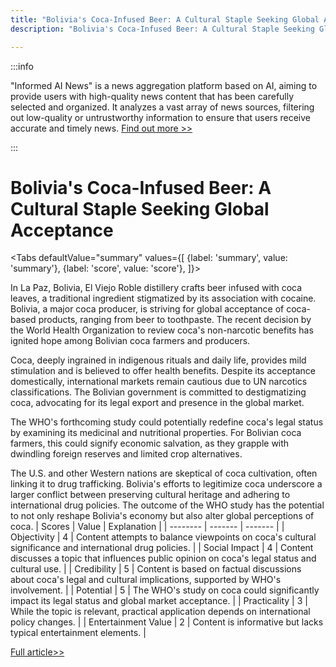 ```yaml
---
title: "Bolivia's Coca-Infused Beer: A Cultural Staple Seeking Global Acceptance"
description: "Bolivia's Coca-Infused Beer: A Cultural Staple Seeking Global Acceptance"

---
```



:::info

"Informed AI News" is a news aggregation platform based on AI, aiming to provide users with high-quality news content that has been carefully selected and organized. It analyzes a vast array of news sources, filtering out low-quality or untrustworthy information to ensure that users receive accurate and timely news.  [Find out more >>](/docs/guides)

:::

# Bolivia's Coca-Infused Beer: A Cultural Staple Seeking Global Acceptance


<Tabs
	defaultValue="summary"
	values={[
	{label: 'summary', value: 'summary'},
	{label: 'score', value: 'score'},
]}>
<TabItem value="summary">


In La Paz, Bolivia, El Viejo Roble distillery crafts beer infused with coca leaves, a traditional ingredient stigmatized by its association with cocaine. Bolivia, a major coca producer, is striving for global acceptance of coca-based products, ranging from beer to toothpaste. The recent decision by the World Health Organization to review coca's non-narcotic benefits has ignited hope among Bolivian coca farmers and producers.

Coca, deeply ingrained in indigenous rituals and daily life, provides mild stimulation and is believed to offer health benefits. Despite its acceptance domestically, international markets remain cautious due to UN narcotics classifications. The Bolivian government is committed to destigmatizing coca, advocating for its legal export and presence in the global market.

The WHO's forthcoming study could potentially redefine coca's legal status by examining its medicinal and nutritional properties. For Bolivian coca farmers, this could signify economic salvation, as they grapple with dwindling foreign reserves and limited crop alternatives.

The U.S. and other Western nations are skeptical of coca cultivation, often linking it to drug trafficking. Bolivia's efforts to legitimize coca underscore a larger conflict between preserving cultural heritage and adhering to international drug policies. The outcome of the WHO study has the potential to not only reshape Bolivia's economy but also alter global perceptions of coca.
</TabItem>
<TabItem value="score">
	| Scores     | Value   | Explanation |
	| -------- | ------- | ------- |
	| Objectivity  | 4    | Content attempts to balance viewpoints on coca's cultural significance and international drug policies.    |
	| Social Impact | 4     | Content discusses a topic that influences public opinion on coca's legal status and cultural use.    |
	| Credibility    | 5    | Content is based on factual discussions about coca's legal and cultural implications, supported by WHO's involvement.    |
	| Potential    | 5    | The WHO's study on coca could significantly impact its legal status and global market acceptance.    |
	| Practicality    | 3    | While the topic is relevant, practical application depends on international policy changes.    |
	| Entertainment Value    | 2    | Content is informative but lacks typical entertainment elements.    |
</TabItem>
</Tabs>

[Full article>>](https://apnews.com/article/bolivia-morales-cocaine-coca-leaf-indigenous-us-493894d8510c1d122f62bd3a4d3af2b6)
